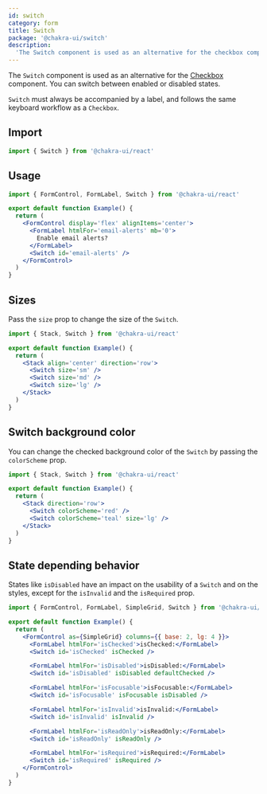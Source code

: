 ```yaml
---
id: switch
category: form
title: Switch
package: '@chakra-ui/switch'
description:
  'The Switch component is used as an alternative for the checkbox component.'
---
```


The `Switch` component is used as an alternative for the
[Checkbox](/docs/components/form/checkbox) component. You can switch between
enabled or disabled states.

<carbon-ad></carbon-ad>

`Switch` must always be accompanied by a label, and follows the same keyboard
workflow as a `Checkbox`.

## Import

```js
import { Switch } from '@chakra-ui/react'
```

## Usage

```jsx
import { FormControl, FormLabel, Switch } from '@chakra-ui/react'

export default function Example() {
  return (
    <FormControl display='flex' alignItems='center'>
      <FormLabel htmlFor='email-alerts' mb='0'>
        Enable email alerts?
      </FormLabel>
      <Switch id='email-alerts' />
    </FormControl>
  )
}
```

## Sizes

Pass the `size` prop to change the size of the `Switch`.

```jsx
import { Stack, Switch } from '@chakra-ui/react'

export default function Example() {
  return (
    <Stack align='center' direction='row'>
      <Switch size='sm' />
      <Switch size='md' />
      <Switch size='lg' />
    </Stack>
  )
}
```

## Switch background color

You can change the checked background color of the `Switch` by passing the
`colorScheme` prop.

```jsx
import { Stack, Switch } from '@chakra-ui/react'

export default function Example() {
  return (
    <Stack direction='row'>
      <Switch colorScheme='red' />
      <Switch colorScheme='teal' size='lg' />
    </Stack>
  )
}
```

## State depending behavior

States like `isDisabled` have an impact on the usability of a `Switch` and on
the styles, except for the `isInvalid` and the `isRequired` prop.

```jsx
import { FormControl, FormLabel, SimpleGrid, Switch } from '@chakra-ui/react'

export default function Example() {
  return (
    <FormControl as={SimpleGrid} columns={{ base: 2, lg: 4 }}>
      <FormLabel htmlFor='isChecked'>isChecked:</FormLabel>
      <Switch id='isChecked' isChecked />

      <FormLabel htmlFor='isDisabled'>isDisabled:</FormLabel>
      <Switch id='isDisabled' isDisabled defaultChecked />

      <FormLabel htmlFor='isFocusable'>isFocusable:</FormLabel>
      <Switch id='isFocusable' isFocusable isDisabled />

      <FormLabel htmlFor='isInvalid'>isInvalid:</FormLabel>
      <Switch id='isInvalid' isInvalid />

      <FormLabel htmlFor='isReadOnly'>isReadOnly:</FormLabel>
      <Switch id='isReadOnly' isReadOnly />

      <FormLabel htmlFor='isRequired'>isRequired:</FormLabel>
      <Switch id='isRequired' isRequired />
    </FormControl>
  )
}
```
